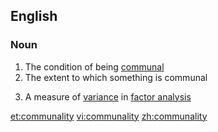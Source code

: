 ==English==

===Noun===
{{en-noun|~|communalities}}

# The condition of being [[communal]]
# The extent to which something is communal
# {{context|maths|lang=en}} A measure of [[variance]] in [[factor analysis]]

[[et:communality]]
[[vi:communality]]
[[zh:communality]]